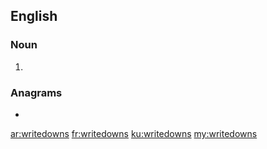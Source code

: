 {{also|write-downs}}
==English==

===Noun===
{{head|en|noun plural form}}

# {{plural of|writedown|lang=en}}

===Anagrams===
* {{l|en|writes down}}

[[ar:writedowns]]
[[fr:writedowns]]
[[ku:writedowns]]
[[my:writedowns]]